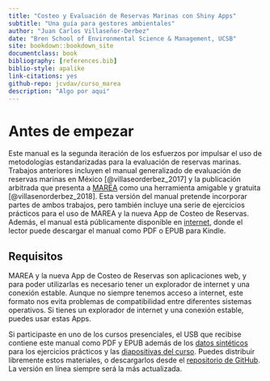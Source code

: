 ```yaml
---
title: "Costeo y Evaluación de Reservas Marinas con Shiny Apps"
subtitle: "Una guía para gestores ambientales"
author: "Juan Carlos Villaseñor-Derbez"
date: "Bren School of Environmental Science & Management, UCSB"
site: bookdown::bookdown_site
documentclass: book
bibliography: [references.bib]
biblio-style: apalike
link-citations: yes
github-repo: jcvdav/curso_marea
description: "Algo por aqui"
---
```


# Antes de empezar {-}

Este manual es la segunda iteración de los esfuerzos por impulsar el uso de metodologías estandarizadas para la evaluación de reservas marinas. Trabajos anteriores incluyen el manual generalizado de evaluación de reservas marinas en México [@villaseorderbez_2017] y la publicación arbitrada que presenta a [MAREA](https://turfeffect.shinyapps.io/marea/) como una herramienta amigable y gratuita [@villasenorderbez_2018]. Esta versión del manual pretende incorporar partes de ambos trabajos, pero también incluye una serie de ejercicios prácticos para el uso de MAREA y la nueva App de Costeo de Reservas. Además, el manual está públicamente disponible en [internet](https://jcvdav.github.io/curso_marea/), donde el lector puede descargar el manual como PDF o EPUB para Kindle.

## Requisitos

MAREA y la nueva App de Costeo de Reservas son aplicaciones web, y para poder utilizarlas es necesario tener un explorador de internet y una conexión estable. Aunque no siempre tenemos acceso a internet, este formato nos evita problemas de compatibilidad entre diferentes sistemas operativos. Si tienes un explorador de internet y una conexión estable, puedes usar estas Apps.

Si participaste en uno de los cursos presenciales, el USB que recibise contiene este manual como PDF y EPUB además de los [datos sintéticos](https://github.com/jcvdav/curso_marea/materiales/datos) para los ejercicios prácticos y las [diapositivas del curso](https://github.com/jcvdav/curso_marea/materiales/diapositivas). Puedes distribuir libremente estos materiales, o descargarlos desde el [repositorio de GitHub](https://github.com/jcvdav/curso_marea). La versión en línea siempre será la más actualizada.






